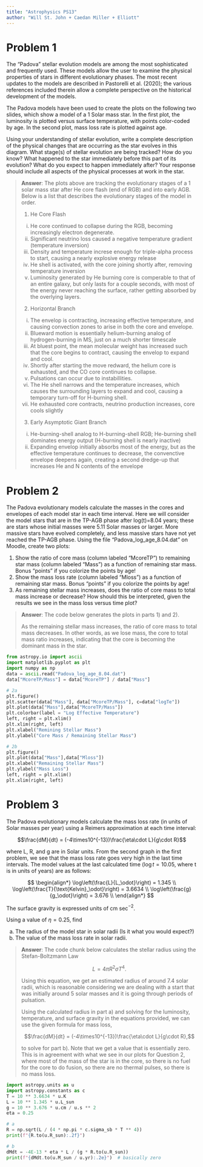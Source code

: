 ```yaml
---
title: "Astrophysics PS13"
author: "Will St. John + Caedan Miller + Elliott"
---
```


# Problem 1
The "Padova" stellar evolution models are among the most sophisticated and frequently used.  These models allow the user to examine the physical properties of stars in different evolutionary phases.  The most recent updates to the models are described in Pastorelli et al. (2020); the various references included therein allow a complete perspective on the historical development of the models.  

The Padova models have been used to create the plots on the following two slides, which show a model of a 1 Solar mass star.  In the first plot, the luminosity is plotted versus surface temperature, with points color-coded by age.  In the second plot, mass loss rate is plotted against age.

Using your understanding of stellar evolution, write a complete description of the physical changes that are occurring as the star evolves in this diagram.  What stage(s) of stellar evolution are being tracked?  How do you know?  What happened to the star immediately before this part of its evolution?  What do you expect to happen immediately after?  Your response should include all aspects of the physical processes at work in the star.  

[](PS14_image1.png)
[](PS14_image2.png)


> **Answer**: The plots above are tracking the evolutionary stages of a 1 solar mass star after He core flash (end of RGB) and into early AGB. Below is a list that describes the evolutionary stages of the model in order.
>
> 1. He Core Flash
>   i. He core continued to collapse during the RGB, becoming increasingly electron degenerate.
>   ii. Significant neutrino loss caused a negative temperature gradient (temperature inversion)
>   iii. Density and temperature increse enough for triple-alpha process to start, causing a nearly explosive energy release
>   iv. He shell is activated, with the core joining shortly after, removing temperature inversion 
>   v. Luminosity generated by He burning core is comperable to that of an entire galaxy, but only lasts for a couple seconds, with most of the energy never reaching the surface, rather getting absorbed by the overlying layers.
> 2. Horizontal Branch
>   i. The envelop is contracting, increasing effective temperature, and causing convection zones to arise in both the core and envelope.
>   ii. Blueward motion is essentially helium-burning analog of hydrogen-burning in MS, just on a much shorter timescale
>   iii. At bluest point, the mean molecular weight has increased such that the core begins to contract, causing the envelop to expand and cool. 
>   iv. Shortly after starting the move redward, the helium core is exhausted, and the CO core continues to collapse.
>   v. Pulsations can occur due to instabillities.
>   vi. The He shell narrows and the temperature increases, which causes the surrounding layers to expand and cool, causing a temporary turn-off for H-burning shell.
>   vii. He exhausted core contracts, neutrino production increases, core cools slightly
> 3. Early Asymptotic Giant Branch
>   i. He-burning-shell analog to H-burning-shell RGB; He-burning shell dominates energy output (H-burning shell is nearly inactive)
>   ii. Expanding envelop initially absorbs most of the energy, but as the effective temperature continues to decrease, the convenctive envelope deepens again, creating a second dredge-up that increases He and N contents of the envelope
>   

# Problem 2

The Padova evolutionary models calculate the masses in the cores and envelopes of each model star in each time interval. Here we will consider the model stars that are in the TP-AGB phase after log(t)=8.04 years; these are stars whose initial masses were 5.11 Solar masses or larger. More massive stars have evolved completely, and less massive stars have not yet reached the TP-AGB phase.
Using the file "Padova_log_age_8.04.dat" on Moodle, create two plots:

1) Show the ratio of core mass (column labeled "McoreTP") to remaining star mass (column labeled "Mass") as a function of remaining star mass. Bonus “points” if you colorize the points by age!
2) Show the mass loss rate (column labeled "Mloss") as a function of remaining star mass.  Bonus “points” if you colorize the points by age!
3) As remaining stellar mass increases, does the ratio of core mass to total mass increase or decrease? How should this be interpreted, given the results we see in the mass loss versus time plot?

> **Answer**: The code below generates the plots in parts 1) and 2). 
> 
> As the remaining stellar mass increases, the ratio of core mass to total mass decreases. In other words, as we lose mass, the core to total mass ratio increases, indicating that the core is becoming the dominant mass in the star.

```python
from astropy.io import ascii
import matplotlib.pyplot as plt
import numpy as np
data = ascii.read("Padova_log_age_8.04.dat")
data["McoreTP/Mass"] = data["McoreTP"] / data["Mass"]

# 2a
plt.figure()
plt.scatter(data["Mass"], data["McoreTP/Mass"], c=data["logTe"])
plt.plot(data["Mass"],data["McoreTP/Mass"])
plt.colorbar(label = "Log Effective Temperature")
left, right = plt.xlim()
plt.xlim(right, left)
plt.xlabel("Remining Stellar Mass")
plt.ylabel("Core Mass / Remaining Stellar Mass")

# 2b
plt.figure()
plt.plot(data["Mass"],data["Mloss"])
plt.xlabel("Remaining Stellar Mass")
plt.ylabel("Mass Loss")
left, right = plt.xlim()
plt.xlim(right, left)

```



# Problem 3

The Padova evolutionary models calculate the mass loss rate (in units of Solar masses per year) using a Reimers approximation at each time interval:

$$\frac{dM}{dt} = (-4\times10^{-13})\frac{\eta\cdot L}{g\cdot R}$$

where L, R, and g are in Solar units.
From the second graph in the first problem, we see that the mass loss rate goes very high in the last time intervals.  The model values at the last calculated time ($\log t = 10.05$, where t is in units of years) are as follows: 

$$
\begin{align*}
    \log\left(\frac{L}{L_\odot}\right) = 1.345 \\
    \log\left(\frac{T}{\text{Kelvin}_\odot}\right) = 3.6634 \\
    \log\left(\frac{g}{g_\odot}\right) = 3.676 \\
\end{align*}
$$

The surface gravity is expressed units of cm sec$^{-2}$.

Using a value of $\eta = 0.25$, find

a) The radius of the model star in solar radii (Is it what you would expect?)
b) The value of the mass loss rate in solar radii.

> **Answer**: The code chunk below calculates the stellar radius using the Stefan-Boltzmann Law
>
> $$L = 4\pi R^2\sigma T^4.$$
>
> Using this equation, we get an estimated radius of around 7.4 solar radii, which is reasonable considering we are dealing with a start that was initially around 5 solar masses and it is going through periods of pulsation.
> 
> Using the calculated radius in part a) and solving for the luminosity, temperature, and surface gravity in the equations provided, we can use the given formula for mass loss, 
>
> $$\frac{dM}{dt} = (-4\times10^{-13})\frac{\eta\cdot L}{g\cdot R},$$
>
> to solve for part b). Note that we get a value that is essentially zero. This is in agreement with what we see in our plots for Question 2, where most of the mass of the star is in the core, so there is no fuel for the core to do fusion, so there are no thermal pulses, so there is no mass loss.


```python
import astropy.units as u
import astropy.constants as c
T = 10 ** 3.6634 * u.K
L = 10 ** 1.345 * u.L_sun
g = 10 ** 3.676 * u.cm / u.s ** 2
eta = 0.25

# a
R = np.sqrt(L / (4 * np.pi * c.sigma_sb * T ** 4))
print(f"{R.to(u.R_sun):.2f}")

# b
dMdt = -4E-13 * eta * L / (g * R.to(u.R_sun))
print(f"{dMdt.to(u.M_sun / u.yr):.2e}")  # basically zero
```
